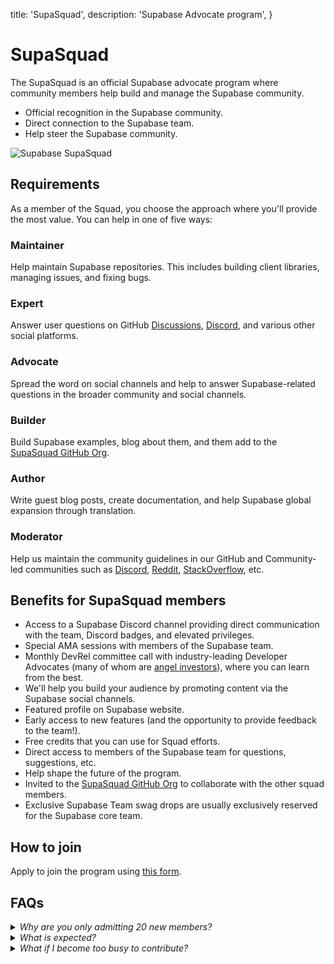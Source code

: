 
  title: 'SupaSquad',
  description: 'Supabase Advocate program',
}

<SectionContainer>

# SupaSquad

The SupaSquad is an official Supabase advocate program where community members help build and manage the Supabase community.

- Official recognition in the Supabase community.
- Direct connection to the Supabase team.
- Help steer the Supabase community.

![Supabase SupaSquad](/images/supabase-squad.png)

## Requirements

As a member of the Squad, you choose the approach where you'll provide the most value.
You can help in one of five ways:

### Maintainer

Help maintain Supabase repositories. This includes building client libraries, managing issues, and fixing bugs.

### Expert

Answer user questions on GitHub [Discussions](https://github.com/supabase/supabase/discussions), [Discord](https://discord.supabase.com), and various other social platforms.

### Advocate

Spread the word on social channels and help to answer Supabase-related questions in the broader community and social channels.

### Builder

Build Supabase examples, blog about them, and them add to the [SupaSquad GitHub Org](https://github.com/supasquad).

### Author

Write guest blog posts, create documentation, and help Supabase global expansion through translation.

### Moderator

Help us maintain the community guidelines in our GitHub and Community-led communities such as [Discord](https://discord.supabase.com), [Reddit](https://reddit.com/r/Supabase/),
[StackOverflow](https://stackoverflow.com/questions/tagged/supabase), etc.

## Benefits for SupaSquad members

- Access to a Supabase Discord channel providing direct communication with the team, Discord badges, and elevated privileges.
- Special AMA sessions with members of the Supabase team.
- Monthly DevRel committee call with industry-leading Developer Advocates (many of whom are [angel investors](https://supabase.com/blog/angels-of-supabase)), where you can learn from the best.
- We'll help you build your audience by promoting content via the Supabase social channels.
- Featured profile on Supabase website.
- Early access to new features (and the opportunity to provide feedback to the team!).
- Free credits that you can use for Squad efforts.
- Direct access to members of the Supabase team for questions, suggestions, etc.
- Help shape the future of the program.
- Invited to the [SupaSquad GitHub Org](https://github.com/supasquad) to collaborate with the other squad members.
- Exclusive Supabase Team swag drops are usually exclusively reserved for the Supabase core team.

## How to join

Apply to join the program using [this form](https://airtable.com/shr0FtLqLfhpuEya8).

## FAQs

<details>
  <summary>
    <i>Why are you only admitting 20 new members?</i>
  </summary>
  The entire Supabase team is only 20 people, so as you can imagine adding another 20 people sounds like
  a lot to us! We wish we could admit everyone who wanted to join. But we also want to make sure everyone
  who joins the Squad has an awesome experience. In the future we will probably expand the intake to
  include a monthly quota.
</details>
<details>
  <summary>
    <i>What is expected?</i>
  </summary>
  Mostly just enthusiasm. If you are interested in Open Source and want to get involved, the SupaSquad
  program is a great channel. You'll be given opportunities to contribute to the community in whatever
  ways match your skillset.
</details>
<details>
  <summary>
    <i>What if I become too busy to contribute?</i>
  </summary>
  No worries! The program isn't a job. It's just an opportunity to build your skillset and audience within
  the Supabase ecosystem.
</details>

</SectionContainer>

